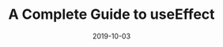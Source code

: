 ---
title: 'A Complete Guide to useEffect'
date: '2019-10-03'
category: 'Link'
tags:
  - React
type: 'note'
link: 'https://overreacted.io/a-complete-guide-to-useeffect/'
---